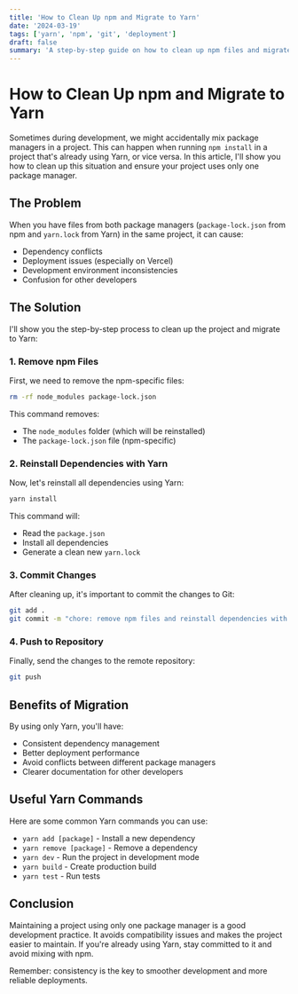```yaml
---
title: 'How to Clean Up npm and Migrate to Yarn'
date: '2024-03-19'
tags: ['yarn', 'npm', 'git', 'deployment']
draft: false
summary: 'A step-by-step guide on how to clean up npm files and migrate a project to use Yarn exclusively, avoiding deployment conflicts.'
---
```


# How to Clean Up npm and Migrate to Yarn

Sometimes during development, we might accidentally mix package managers in a project. This can happen when running `npm install` in a project that's already using Yarn, or vice versa. In this article, I'll show you how to clean up this situation and ensure your project uses only one package manager.

## The Problem

When you have files from both package managers (`package-lock.json` from npm and `yarn.lock` from Yarn) in the same project, it can cause:

- Dependency conflicts
- Deployment issues (especially on Vercel)
- Development environment inconsistencies
- Confusion for other developers

## The Solution

I'll show you the step-by-step process to clean up the project and migrate to Yarn:

### 1. Remove npm Files

First, we need to remove the npm-specific files:

```bash
rm -rf node_modules package-lock.json
```

This command removes:

- The `node_modules` folder (which will be reinstalled)
- The `package-lock.json` file (npm-specific)

### 2. Reinstall Dependencies with Yarn

Now, let's reinstall all dependencies using Yarn:

```bash
yarn install
```

This command will:

- Read the `package.json`
- Install all dependencies
- Generate a clean new `yarn.lock`

### 3. Commit Changes

After cleaning up, it's important to commit the changes to Git:

```bash
git add .
git commit -m "chore: remove npm files and reinstall dependencies with yarn"
```

### 4. Push to Repository

Finally, send the changes to the remote repository:

```bash
git push
```

## Benefits of Migration

By using only Yarn, you'll have:

- Consistent dependency management
- Better deployment performance
- Avoid conflicts between different package managers
- Clearer documentation for other developers

## Useful Yarn Commands

Here are some common Yarn commands you can use:

- `yarn add [package]` - Install a new dependency
- `yarn remove [package]` - Remove a dependency
- `yarn dev` - Run the project in development mode
- `yarn build` - Create production build
- `yarn test` - Run tests

## Conclusion

Maintaining a project using only one package manager is a good development practice. It avoids compatibility issues and makes the project easier to maintain. If you're already using Yarn, stay committed to it and avoid mixing with npm.

Remember: consistency is the key to smoother development and more reliable deployments.
